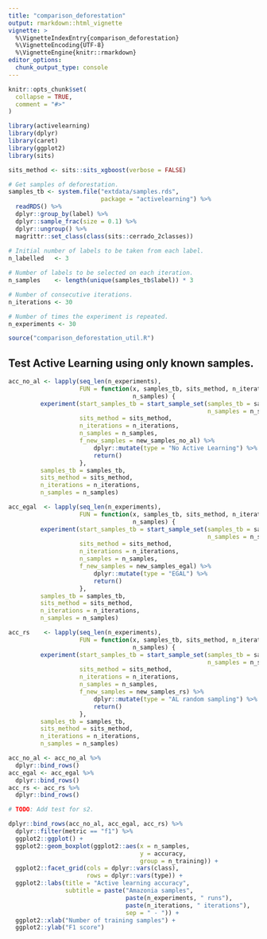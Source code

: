 ```yaml
---
title: "comparison_deforestation"
output: rmarkdown::html_vignette
vignette: >
  %\VignetteIndexEntry{comparison_deforestation}
  %\VignetteEncoding{UTF-8}
  %\VignetteEngine{knitr::rmarkdown}
editor_options: 
  chunk_output_type: console
---
```


```r
knitr::opts_chunk$set(
  collapse = TRUE,
  comment = "#>"
)
```

```r

library(activelearning)
library(dplyr)
library(caret)
library(ggplot2)
library(sits)

sits_method <- sits::sits_xgboost(verbose = FALSE)

# Get samples of deforestation.
samples_tb <- system.file("extdata/samples.rds",
                          package = "activelearning") %>%
  readRDS() %>% 
  dplyr::group_by(label) %>%
  dplyr::sample_frac(size = 0.1) %>% 
  dplyr::ungroup() %>% 
  magrittr::set_class(class(sits::cerrado_2classes))
 
# Initial number of labels to be taken from each label.
n_labelled   <- 3

# Number of labels to be selected on each iteration.
n_samples    <- length(unique(samples_tb$label)) * 3

# Number of consecutive iterations.
n_iterations <- 30 

# Number of times the experiment is repeated.
n_experiments <- 30 

source("comparison_deforestation_util.R")

```



## Test Active Learning using only known samples.

```r

acc_no_al <- lapply(seq_len(n_experiments), 
                    FUN = function(x, samples_tb, sits_method, n_iterations,
                                   n_samples) {
         experiment(start_samples_tb = start_sample_set(samples_tb = samples_tb, 
                                                        n_samples = n_samples), 
                    sits_method = sits_method, 
                    n_iterations = n_iterations,
                    n_samples = n_samples,
                    f_new_samples = new_samples_no_al) %>% 
                        dplyr::mutate(type = "No Active Learning") %>% 
                        return()
                    },
         samples_tb = samples_tb,
         sits_method = sits_method,
         n_iterations = n_iterations,
         n_samples = n_samples)

acc_egal  <- lapply(seq_len(n_experiments), 
                    FUN = function(x, samples_tb, sits_method, n_iterations,
                                   n_samples) {
         experiment(start_samples_tb = start_sample_set(samples_tb = samples_tb, 
                                                        n_samples = n_samples), 
                    sits_method = sits_method, 
                    n_iterations = n_iterations,
                    n_samples = n_samples,
                    f_new_samples = new_samples_egal) %>% 
                        dplyr::mutate(type = "EGAL") %>% 
                        return()
                    },
         samples_tb = samples_tb,
         sits_method = sits_method,
         n_iterations = n_iterations,
         n_samples = n_samples)

acc_rs    <- lapply(seq_len(n_experiments), 
                    FUN = function(x, samples_tb, sits_method, n_iterations,
                                   n_samples) {
         experiment(start_samples_tb = start_sample_set(samples_tb = samples_tb, 
                                                        n_samples = n_samples), 
                    sits_method = sits_method, 
                    n_iterations = n_iterations,
                    n_samples = n_samples,
                    f_new_samples = new_samples_rs) %>% 
                        dplyr::mutate(type = "AL random sampling") %>% 
                        return()
                    },
         samples_tb = samples_tb,
         sits_method = sits_method,
         n_iterations = n_iterations,
         n_samples = n_samples)

acc_no_al <- acc_no_al %>% 
  dplyr::bind_rows()
acc_egal <- acc_egal %>%
  dplyr::bind_rows()
acc_rs <- acc_rs %>%
  dplyr::bind_rows()

# TODO: Add test for s2.


```



```r

dplyr::bind_rows(acc_no_al, acc_egal, acc_rs) %>%
  dplyr::filter(metric == "f1") %>%
  ggplot2::ggplot() + 
  ggplot2::geom_boxplot(ggplot2::aes(x = n_samples,
                                     y = accuracy,
                                     group = n_training)) +
  ggplot2::facet_grid(cols = dplyr::vars(class),
                      rows = dplyr::vars(type)) +
  ggplot2::labs(title = "Active learning accuracy",
                subtitle = paste("Amazonia samples",
                                 paste(n_experiments, " runs"),
                                 paste(n_iterations, " iterations"),
                                 sep = " - ")) +
  ggplot2::xlab("Number of training samples") + 
  ggplot2::ylab("F1 score")

```


